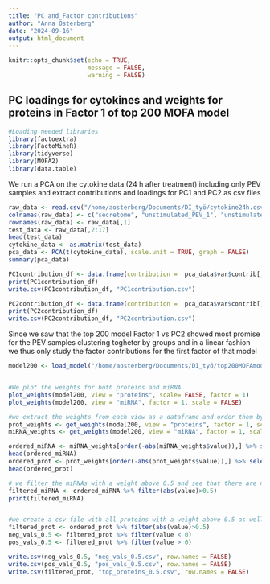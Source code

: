 ```yaml
---
title: "PC and Factor contributions"
author: "Anna Österberg"
date: "2024-09-16"
output: html_document
---
```


```r
knitr::opts_chunk$set(echo = TRUE,
                      message = FALSE,
                      warning = FALSE)
```

## PC loadings for cytokines and weights for proteins in Factor 1 of top 200 MOFA model

```r
#Loading needed libraries
library(factoextra)
library(FactoMineR)
library(tidyverse)
library(MOFA2)
library(data.table)

```

We run a PCA on the cytokine data (24 h after treatment) including only PEV samples and extract contributions and loadings for PC1 and PC2 as csv files

```r
raw_data <- read.csv("/home/aosterberg/Documents/DI_työ/cytokine24h.csv",header = TRUE)
colnames(raw_data) <- c("secretome", "unstimulated_PEV_1", "unstimulated_PEV_2", "unstimulated_PEV_3", "unstimulated_PEV_4","GPVI_PEV_1", "GPVI_PEV_2", "GPVI_PEV_3", "GPVI_PEV_4", "CLEC2_PEV_1","CLEC2_PEV_2","CLEC2_PEV_3", "CLEC2_PEV_4", "TC_PEV_1","TC_PEV_2","TC_PEV_3", "TC_PEV_4", "no_PEV_1","no_PEV_2","no_PEV_3","no_PEV_4")
rownames(raw_data) <- raw_data[,1]
test_data <- raw_data[,2:17]
head(test_data)
cytokine_data <- as.matrix(test_data)
pca_data <- PCA(t(cytokine_data), scale.unit = TRUE, graph = FALSE)
summary(pca_data)

PC1contribution_df <- data.frame(contribution =  pca_data$var$contrib[,1], loadings = pca_data$var$coord[,1])[order(-pca_data$var$contrib[,1]),]
print(PC1contribution_df)
write.csv(PC1contribution_df, "PC1contribution.csv")

PC2contribution_df <- data.frame(contribution =  pca_data$var$contrib[,2], loadings = pca_data$var$coord[,2])[order(-pca_data$var$contrib[,2]),]
print(PC2contribution_df)
write.csv(PC2contribution_df, "PC2contribution.csv")
```

Since we saw that the top 200 model Factor 1 vs PC2 showed most promise for the PEV samples clustering togheter by groups and in a linear fashion we thus only study the factor contributions for the first factor of that model

```r
model200 <- load_model("/home/aosterberg/Documents/DI_työ/top200MOFAmodel.hdf5") #we load the model


#We plot the weights for both proteins and miRNA
plot_weights(model200, view = "proteins", scale= FALSE, factor = 1) 
plot_weights(model200, view = "miRNA", factor = 1, scale = FALSE) 

#we extract the weights from each view as a dataframe and order them by absolute value in decreasing order
prot_weights <- get_weights(model200, view = "proteins", factor = 1, scale = TRUE, as.data.frame = TRUE)
miRNA_weights <- get_weights(model200, view = "miRNA", factor = 1, scale= TRUE, as.data.frame = TRUE)

ordered_miRNA <- miRNA_weights[order(-abs(miRNA_weights$value)),] %>% select(-view, -factor)
head(ordered_miRNA)
ordered_prot <- prot_weights[order(-abs(prot_weights$value)),] %>% select(-view, -factor)
head(ordered_prot)

# we filter the miRNAs with a weight above 0.5 and see that there are none therefore we will from now on study proteins
filtered_miRNA <- ordered_miRNA %>% filter(abs(value)>0.5)
print(filtered_miRNA)


#we create a csv file with all proteins with a weight above 0.5 as well as one for all proteins with a positive weight above 0.5 and a weight less than -0.5
filtered_prot <- ordered_prot %>% filter(abs(value)>0.5)
neg_vals_0.5 <- filtered_prot %>% filter(value < 0)
pos_vals_0.5 <- filtered_prot %>% filter(value > 0)

write.csv(neg_vals_0.5, "neg_vals_0.5.csv", row.names = FALSE)
write.csv(pos_vals_0.5, "pos_vals_0.5.csv", row.names = FALSE)
write.csv(filtered_prot, "top_proteins_0.5.csv", row.names = FALSE)

```


